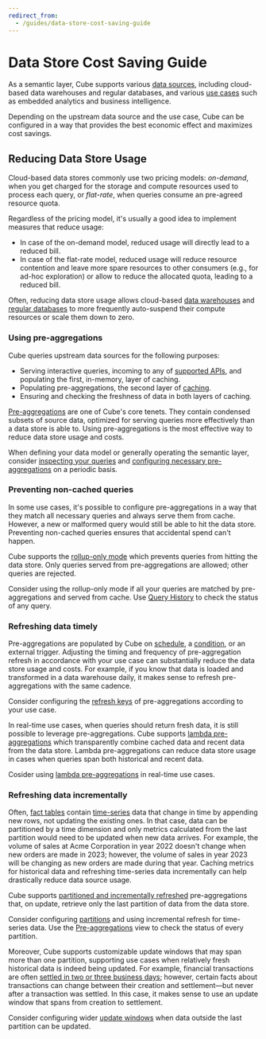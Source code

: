 ```yaml
---
redirect_from:
  - /guides/data-store-cost-saving-guide
---
```


# Data Store Cost Saving Guide

As a semantic layer, Cube supports various [data
sources][ref-config-data-sources], including cloud-based data warehouses and
regular databases, and various [use cases][ref-intro] such as embedded analytics
and business intelligence.

Depending on the upstream data source and the use case, Cube can be configured
in a way that provides the best economic effect and maximizes cost savings.

## Reducing Data Store Usage

Cloud-based data stores commonly use two pricing models: _on-demand_, when you
get charged for the storage and compute resources used to process each query, or
_flat-rate_, when queries consume an pre-agreed resource quota.

Regardless of the pricing model, it's usually a good idea to implement measures
that reduce usage:

- In case of the on-demand model, reduced usage will directly lead to a reduced
  bill.
- In case of the flat-rate model, reduced usage will reduce resource contention
  and leave more spare resources to other consumers (e.g., for ad-hoc
  exploration) or allow to reduce the allocated quota, leading to a reduced
  bill.

Often, reducing data store usage allows cloud-based [data
warehouses][snowflake-auto-suspend] and [regular databases][neon-auto-suspend]
to more frequently auto-suspend their compute resources or scale them down to
zero.

### Using pre-aggregations

Cube queries upstream data sources for the following purposes:

- Serving interactive queries, incoming to any of [supported
  APIs][ref-config-apis], and populating the first, in-memory, layer of caching.
- Populating pre-aggregations, the second layer of [caching][ref-caching].
- Ensuring and checking the freshness of data in both layers of caching.

[Pre-aggregations][ref-caching-using-pre-aggs] are one of Cube's core tenets.
They contain condensed subsets of source data, optimized for serving queries
more effectively than a data store is able to. Using pre-aggregations is the
most effective way to reduce data store usage and costs.

<InfoBox>

When defining your data model or generally operating the semantic layer,
consider [inspecting your queries][ref-query-history] and [configuring necessary
pre-aggregations][ref-caching-using-pre-aggs] on a periodic basis.

</InfoBox>

### Preventing non-cached queries

In some use cases, it's possible to configure pre-aggregations in a way that
they match all necessary queries and always serve them from cache. However, a
new or malformed query would still be able to hit the data store. Preventing
non-cached queries ensures that accidental spend can't happen.

Cube supports the [rollup-only mode][ref-caching-rollup-only-mode] which
prevents queries from hitting the data store. Only queries served from
pre-aggregations are allowed; other queries are rejected.

<InfoBox>

Consider using the rollup-only mode if all your queries are matched by
pre-aggregations and served from cache. Use [Query History][ref-query-history]
to check the status of any query.

</InfoBox>

### Refreshing data timely

Pre-aggregations are populated by Cube on [schedule][ref-pre-agg-refresh-key], a
[condition][ref-pre-agg-refresh-key], or an external trigger. Adjusting the
timing and frequency of pre-aggregation refresh in accordance with your use case
can substantially reduce the data store usage and costs. For example, if you
know that data is loaded and transformed in a data warehouse daily, it makes
sense to refresh pre-aggregations with the same cadence.

<InfoBox>

Consider configuring the [refresh keys][ref-pre-agg-refresh-key] of
pre-aggregations according to your use case.

</InfoBox>

In real-time use cases, when queries should return fresh data, it is still
possible to leverage pre-aggregations. Cube supports [lambda
pre-aggregations][ref-caching-lambda-pre-aggs] which transparently combine
cached data and recent data from the data store. Lambda pre-aggregations can
reduce data store usage in cases when queries span both historical and recent
data.

<InfoBox>

Cosider using [lambda pre-aggregations][ref-caching-lambda-pre-aggs] in
real-time use cases.

</InfoBox>

### Refreshing data incrementally

Often, [fact tables][wiki-fact-table] contain [time-series][wiki-time-series]
data that change in time by appending new rows, not updating the existing ones.
In that case, data can be partitioned by a time dimension and only metrics
calculated from the last partition would need to be updated when new data
arrives. For example, the volume of sales at Acme Corporation in year 2022
doesn't change when new orders are made in 2023; however, the volume of sales in
year 2023 will be changing as new orders are made during that year. Caching
metrics for historical data and refreshing time-series data incrementally can
help drastically reduce data source usage.

Cube supports [partitioned and incrementally
refreshed][ref-caching-partitioning-pre-aggs] pre-aggregations that, on update,
retrieve only the last partition of data from the data store.

<InfoBox>

Consider configuring [partitions][ref-caching-partitioning-pre-aggs] and using
incremental refresh for time-series data. Use the
[Pre-aggregations][ref-workspace-pre-aggs] view to check the status of every
partition.

</InfoBox>

Moreover, Cube supports customizable update windows that may span more than one
partition, supporting use cases when relatively fresh historical data is indeed
being updated. For example, financial transactions are often [settled in two or
three business days][wiki-settlement-cycle]; however, certain facts about
transactions can change between their creation and settlement—but never after a
transaction was settled. In this case, it makes sense to use an update window
that spans from creation to settlement.

<InfoBox>

Consider configuring wider [update windows][ref-caching-partitioning-pre-aggs]
when data outside the last partition can be updated.

</InfoBox>

[ref-config-data-sources]: /product/configuration/data-sources
[ref-intro]: /product/introduction
[ref-caching]: /product/caching
[ref-pre-agg-refresh-key]:
  /product/data-modeling/reference/pre-aggregations#parameters-refresh-key
[ref-config-apis]: /product/configuration/visualization-tools#ap-is-references
[ref-caching-using-pre-aggs]: /product/caching/getting-started-pre-aggregations
[ref-query-history]: /product/workspace/query-history
[ref-caching-using-pre-aggs]: /product/caching/using-pre-aggregations
[ref-caching-rollup-only-mode]:
  /product/caching/using-pre-aggregations#rollup-only-mode
[ref-caching-lambda-pre-aggs]: /product/caching/lambda-pre-aggregations
[wiki-fact-table]: https://en.wikipedia.org/wiki/Fact_table
[wiki-time-series]: https://en.wikipedia.org/wiki/Time_series
[ref-caching-partitioning-pre-aggs]:
  /product/caching/using-pre-aggregations#partitioning
[wiki-settlement-cycle]: https://en.wikipedia.org/wiki/T%2B2
[ref-workspace-pre-aggs]:
  http://localhost:8000/cloud/inspecting-pre-aggregations
[snowflake-auto-suspend]:
  https://docs.snowflake.com/en/user-guide/warehouses-overview#auto-suspension-and-auto-resumption
[neon-auto-suspend]: https://neon.tech/docs/introduction/autoscaling

